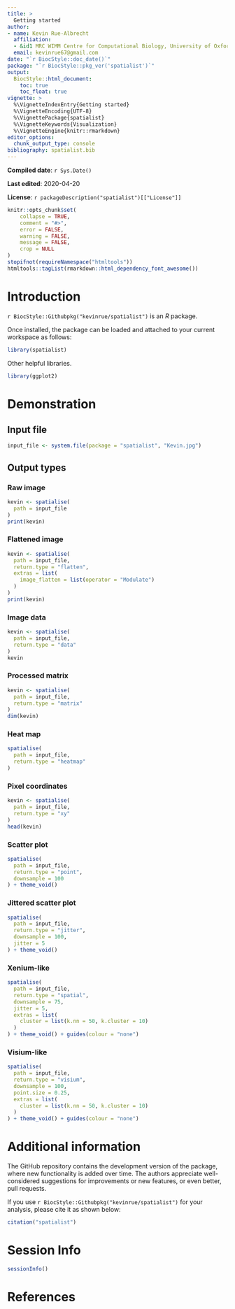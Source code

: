```yaml
---
title: >
  Getting started
author:
- name: Kevin Rue-Albrecht
  affiliation: 
  - &id1 MRC WIMM Centre for Computational Biology, University of Oxford, Oxford, OX3 9DS, UK
  email: kevinrue67@gmail.com
date: "`r BiocStyle::doc_date()`"
package: "`r BiocStyle::pkg_ver('spatialist')`"
output: 
  BiocStyle::html_document:
    toc: true
    toc_float: true
vignette: >
  %\VignetteIndexEntry{Getting started}
  %\VignetteEncoding{UTF-8}  
  %\VignettePackage{spatialist}
  %\VignetteKeywords{Visualization}
  %\VignetteEngine{knitr::rmarkdown}
editor_options: 
  chunk_output_type: console
bibliography: spatialist.bib
---
```


**Compiled date**: `r Sys.Date()`

**Last edited**: 2020-04-20

**License**: `r packageDescription("spatialist")[["License"]]`

```r
knitr::opts_chunk$set(
    collapse = TRUE,
    comment = "#>",
    error = FALSE,
    warning = FALSE,
    message = FALSE,
    crop = NULL
)
stopifnot(requireNamespace("htmltools"))
htmltools::tagList(rmarkdown::html_dependency_font_awesome())
```

# Introduction 

`r BiocStyle::Githubpkg("kevinrue/spatialist")` is an *R* package.

Once installed, the package can be loaded and attached to your current workspace as follows:

```r
library(spatialist)
```

Other helpful libraries.

```r
library(ggplot2)
```

# Demonstration

## Input file

```r
input_file <- system.file(package = "spatialist", "Kevin.jpg")
```

## Output types

### Raw image

```r
kevin <- spatialise(
  path = input_file
)
print(kevin)
```

### Flattened image

```r
kevin <- spatialise(
  path = input_file,
  return.type = "flatten",
  extras = list(
    image_flatten = list(operator = "Modulate")
  )
)
print(kevin)
```

### Image data

```r
kevin <- spatialise(
  path = input_file,
  return.type = "data"
)
kevin
```

### Processed matrix

```r
kevin <- spatialise(
  path = input_file,
  return.type = "matrix"
)
dim(kevin)
```

### Heat map

```r
spatialise(
  path = input_file,
  return.type = "heatmap"
)
```

### Pixel coordinates

```r
kevin <- spatialise(
  path = input_file,
  return.type = "xy"
)
head(kevin)
```

### Scatter plot

```r
spatialise(
  path = input_file,
  return.type = "point",
  downsample = 100
) + theme_void()
```

### Jittered scatter plot

```r
spatialise(
  path = input_file,
  return.type = "jitter",
  downsample = 100,
  jitter = 5
) + theme_void()
```

### Xenium-like

```r
spatialise(
  path = input_file,
  return.type = "spatial",
  downsample = 75,
  jitter = 5,
  extras = list(
    cluster = list(k.nn = 50, k.cluster = 10)
  )
) + theme_void() + guides(colour = "none")
```

### Visium-like

```r
spatialise(
  path = input_file,
  return.type = "visium",
  downsample = 100,
  point.size = 0.25,
  extras = list(
    cluster = list(k.nn = 50, k.cluster = 10)
  )
) + theme_void() + guides(colour = "none")
```

# Additional information

The GitHub repository contains the development version of the package, where new functionality is added over time.
The authors appreciate well-considered suggestions for improvements or new features, or even better, pull requests.

If you use `r BiocStyle::Githubpkg("kevinrue/spatialist")` for your analysis, please cite it as shown below:

```r
citation("spatialist")
```

# Session Info {.unnumbered}

```r
sessionInfo()
```

# References {.unnumbered}
